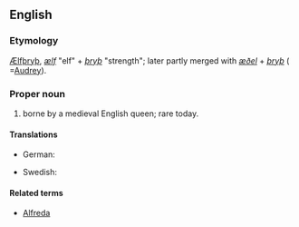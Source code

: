==English==

===Etymology===
{{etyl|ang}} [[Ælfþryþ]], ''[[ælf]]'' "elf" + ''[[þryþ]]'' "strength"; later partly merged with ''[[æðel]]'' + ''[[þryþ]]'' ( =[[Audrey]]).

===Proper noun===
{{en-proper noun}}

# {{given name|female|from=Old English}} borne by a medieval English queen; rare today.

====Translations====
{{trans-top|female given name}}
* German: {{t-|de|Elfriede}}
{{trans-mid}}
* Swedish: {{t-|sv|Alfrida}}
{{trans-bottom}}

====Related terms====
* [[Alfreda]]
{{anagrams:en/adeeflr}}
